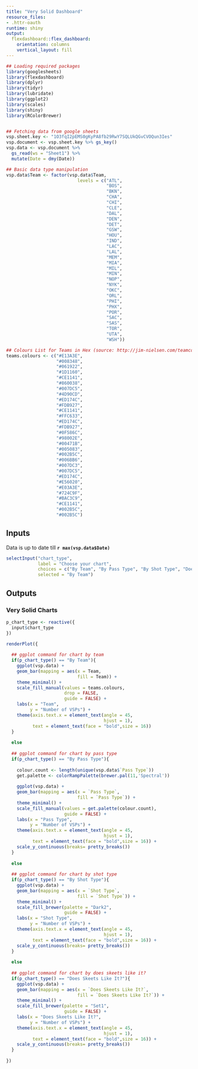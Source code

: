 ```yaml
---
title: "Very Solid Dashboard"
resource_files:
- .httr-oauth
runtime: shiny
output:
  flexdashboard::flex_dashboard:
    orientation: columns
    vertical_layout: fill
---
```


```r
## Loading required packages
library(googlesheets)
library(flexdashboard)
library(dplyr)
library(tidyr)
library(lubridate)
library(ggplot2)
library(scales)
library(shiny)
library(RColorBrewer)


## Fetching data from google sheets
vsp.sheet.key <- "1O3fqI2pEMS0gKyPA8fb29RwY7SQLUkQGvCVOQun3Ies"
vsp.document <- vsp.sheet.key %>% gs_key()
vsp.data <- vsp.document %>%
  gs_read(ws = "Sheet1") %>%
  mutate(Date = dmy(Date))

## Basic data type manipulation
vsp.data$Team <- factor(vsp.data$Team,
                           levels = c("ATL",
                                      "BOS",
                                      "BKN",
                                      "CHA",
                                      "CHI",
                                      "CLE",
                                      "DAL",
                                      "DEN",
                                      "DET",
                                      "GSW",
                                      "HOU",
                                      "IND",
                                      "LAC",
                                      "LAL",
                                      "MEM",
                                      "MIA",
                                      "MIL",
                                      "MIN",
                                      "NOP",
                                      "NYK",
                                      "OKC",
                                      "ORL",
                                      "PHI",
                                      "PHX",
                                      "POR",
                                      "SAC",
                                      "SAS",
                                      "TOR",
                                      "UTA",
                                      "WSH"))  

## Colours List for Teams in Hex (source: http://jim-nielsen.com/teamcolors/)
teams.colours <- c("#E13A3E",
                   "#008348",
                   "#061922",
                   "#1D1160",
                   "#CE1141",
                   "#860038",
                   "#007DC5",
                   "#4D90CD",
                   "#ED174C",
                   "#FDB927",
                   "#CE1141",
                   "#FFC633",
                   "#ED174C",
                   "#FDB927",
                   "#0F586C",
                   "#98002E",
                   "#00471B",
                   "#005083",
                   "#002B5C",
                   "#006BB6",
                   "#007DC3",
                   "#007DC5",
                   "#ED174C",
                   "#E56020",
                   "#E03A3E",
                   "#724C9F",
                   "#BAC3C9",
                   "#CE1141",
                   "#002B5C",
                   "#002B5C")
```

Inputs {.sidebar}
-----------------------------------------------------------------------

Data is up to date till **`r max(vsp.data$Date)`**

```r
selectInput("chart_type",
            label = "Choose your chart",
            choices = c("By Team", "By Pass Type", "By Shot Type", "Does Skeets Like It?"),
            selected = "By Team")
```

Outputs
-----------------------------------------------------------------------

### Very Solid Charts

```r
p_chart_type <- reactive({
  input$chart_type
})

renderPlot({
  
  ## ggplot command for chart by team
  if(p_chart_type() == "By Team"){
    ggplot(vsp.data) +
    geom_bar(mapping = aes(x = Team,
                           fill = Team)) +
    theme_minimal() +
    scale_fill_manual(values = teams.colours,
                      drop = FALSE,
                      guide = FALSE) +
    labs(x = "Team",
         y = "Number of VSPs") +
    theme(axis.text.x = element_text(angle = 45,
                                     hjust = 1),
          text = element_text(face = "bold",size = 16))
  }
  
  else
  
  ## ggplot command for chart by pass type
  if(p_chart_type() == "By Pass Type"){
    
    colour.count <- length(unique(vsp.data$`Pass Type`))
    get.palette <- colorRampPalette(brewer.pal(11,'Spectral'))
    
    ggplot(vsp.data) +
    geom_bar(mapping = aes(x = `Pass Type`,
                           fill = `Pass Type`)) +
    theme_minimal() + 
    scale_fill_manual(values = get.palette(colour.count),
                      guide = FALSE) +
    labs(x = "Pass Type",
         y = "Number of VSPs") +
    theme(axis.text.x = element_text(angle = 45,
                                     hjust = 1),
          text = element_text(face = "bold",size = 16)) + 
    scale_y_continuous(breaks= pretty_breaks())
  }
  
  else
  
  ## ggplot command for chart by shot type
  if(p_chart_type() == "By Shot Type"){
    ggplot(vsp.data) +
    geom_bar(mapping = aes(x = `Shot Type`,
                           fill = `Shot Type`)) +
    theme_minimal() + 
    scale_fill_brewer(palette = "Dark2",
                      guide = FALSE) +
    labs(x = "Shot Type",
         y = "Number of VSPs") +
    theme(axis.text.x = element_text(angle = 45,
                                     hjust = 1),
          text = element_text(face = "bold",size = 16)) + 
    scale_y_continuous(breaks= pretty_breaks())
  }
  
  else
  
  ## ggplot command for chart by does skeets like it?
  if(p_chart_type() == "Does Skeets Like It?"){
    ggplot(vsp.data) +
    geom_bar(mapping = aes(x = `Does Skeets Like It?`,
                           fill = `Does Skeets Like It?`)) +
    theme_minimal() + 
    scale_fill_brewer(palette = "Set1",
                      guide = FALSE) +
    labs(x = "Does Skeets Like It?",
         y = "Number of VSPs") +
    theme(axis.text.x = element_text(angle = 45,
                                     hjust = 1),
          text = element_text(face = "bold",size = 16)) + 
    scale_y_continuous(breaks= pretty_breaks())
  }
  
})
```